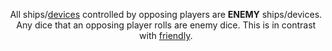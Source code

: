 <Header title="enemy" version="1.4.4"/>

All ships/[devices](/article/Device) controlled by opposing players are **ENEMY** ships/devices. Any
dice that an opposing player rolls are enemy dice. This is in contrast with [friendly](/article/Friendly).